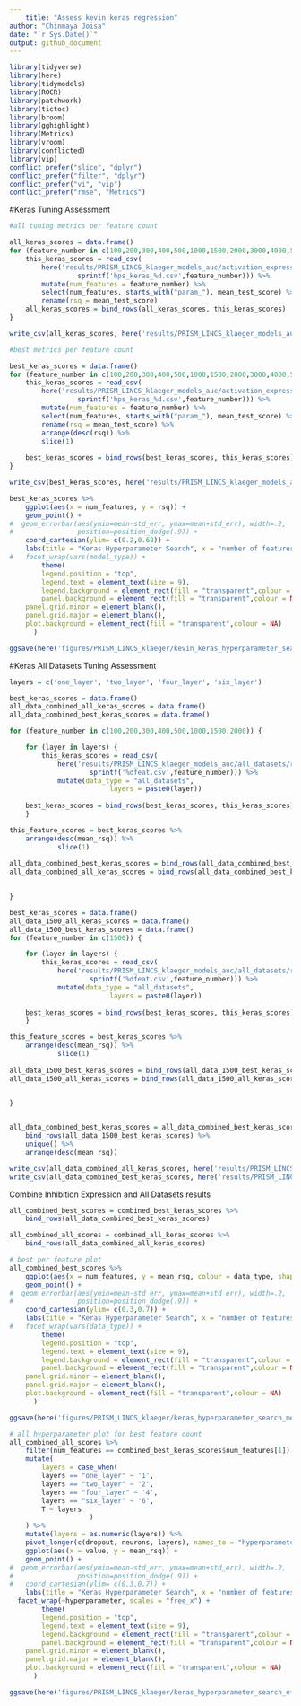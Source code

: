 ```yaml
---
	title: "Assess kevin keras regression"
author: "Chinmaya Joisa"
date: "`r Sys.Date()`"
output: github_document
---
```

	
```r
library(tidyverse)
library(here)
library(tidymodels)
library(ROCR)
library(patchwork)
library(tictoc)
library(broom)
library(gghighlight)
library(Metrics)
library(vroom)
library(conflicted)
library(vip)
conflict_prefer("slice", "dplyr")
conflict_prefer("filter", "dplyr")
conflict_prefer("vi", "vip")
conflict_prefer("rmse", "Metrics")
```

#Keras Tuning Assessment

```r
#all tuning metrics per feature count

all_keras_scores = data.frame()
for (feature_number in c(100,200,300,400,500,1000,1500,2000,3000,4000,5000)) {
	this_keras_scores = read_csv(
		here('results/PRISM_LINCS_klaeger_models_auc/activation_expression/regression/keras/results',
				 sprintf('hps_keras_%d.csv',feature_number))) %>% 
		mutate(num_features = feature_number) %>% 
		select(num_features, starts_with("param_"), mean_test_score) %>%
		rename(rsq = mean_test_score)
	all_keras_scores = bind_rows(all_keras_scores, this_keras_scores)
}

write_csv(all_keras_scores, here('results/PRISM_LINCS_klaeger_models_auc/activation_expression/regression/keras/results/hyperparameter_search_metrics.csv'))
```

```r
#best metrics per feature count

best_keras_scores = data.frame()
for (feature_number in c(100,200,300,400,500,1000,1500,2000,3000,4000,5000)) {
	this_keras_scores = read_csv(
		here('results/PRISM_LINCS_klaeger_models_auc/activation_expression/regression/keras/results',
				 sprintf('hps_keras_%d.csv',feature_number))) %>% 
		mutate(num_features = feature_number) %>% 
		select(num_features, starts_with("param_"), mean_test_score) %>%
		rename(rsq = mean_test_score) %>% 
		arrange(desc(rsq)) %>% 
		slice(1)
	
	best_keras_scores = bind_rows(best_keras_scores, this_keras_scores)
}

write_csv(best_keras_scores, here('results/PRISM_LINCS_klaeger_models_auc/activation_expression/regression/keras/results/best_hyperparameter_search_metrics.csv'))
```


```r
best_keras_scores %>%
	ggplot(aes(x = num_features, y = rsq)) +
	geom_point() +
#  geom_errorbar(aes(ymin=mean-std_err, ymax=mean+std_err), width=.2,
#                position=position_dodge(.9)) +
	coord_cartesian(ylim= c(0.2,0.68)) +
	labs(title = "Keras Hyperparameter Search", x = "number of features", y = "R-squared") +
#	facet_wrap(vars(model_type)) +
		theme(
		legend.position = "top",
		legend.text = element_text(size = 9),
		legend.background = element_rect(fill = "transparent",colour = NA),
		panel.background = element_rect(fill = "transparent",colour = NA),
    panel.grid.minor = element_blank(),
    panel.grid.major = element_blank(),
    plot.background = element_rect(fill = "transparent",colour = NA)
      )

ggsave(here('figures/PRISM_LINCS_klaeger/kevin_keras_hyperparameter_search_metrics.png'), width = 10.5, height = 10.5, units = "cm")
```

#Keras All Datasets Tuning Assessment

```r
layers = c('one_layer', 'two_layer', 'four_layer', 'six_layer')

best_keras_scores = data.frame()
all_data_combined_all_keras_scores = data.frame()
all_data_combined_best_keras_scores = data.frame()	

for (feature_number in c(100,200,300,400,500,1000,1500,2000)) {

	for (layer in layers) {
		this_keras_scores = read_csv(
			here('results/PRISM_LINCS_klaeger_models_auc/all_datasets/regression/keras/results',layer,
					sprintf('%dfeat.csv',feature_number))) %>% 
			mutate(data_type = "all_datasets",
						 layers = paste0(layer))
			
	best_keras_scores = bind_rows(best_keras_scores, this_keras_scores)
	}

this_feature_scores = best_keras_scores %>%
	arrange(desc(mean_rsq)) %>% 
			slice(1)
	
all_data_combined_best_keras_scores = bind_rows(all_data_combined_best_keras_scores, this_feature_scores)
all_data_combined_all_keras_scores = bind_rows(all_data_combined_best_keras_scores, best_keras_scores) 

	
}

best_keras_scores = data.frame()
all_data_1500_all_keras_scores = data.frame()
all_data_1500_best_keras_scores = data.frame()
for (feature_number in c(1500)) {

	for (layer in layers) {
		this_keras_scores = read_csv(
			here('results/PRISM_LINCS_klaeger_models_auc/all_datasets/regression/keras/results',layer,
					sprintf('%dfeat.csv',feature_number))) %>% 
			mutate(data_type = "all_datasets",
						 layers = paste0(layer))
			
	best_keras_scores = bind_rows(best_keras_scores, this_keras_scores)
	}

this_feature_scores = best_keras_scores %>%
	arrange(desc(mean_rsq)) %>% 
			slice(1)
	
all_data_1500_best_keras_scores = bind_rows(all_data_1500_best_keras_scores, this_feature_scores)
all_data_1500_all_keras_scores = bind_rows(all_data_1500_all_keras_scores, best_keras_scores) 

	
}


all_data_combined_best_keras_scores = all_data_combined_best_keras_scores %>% 
	bind_rows(all_data_1500_best_keras_scores) %>% 
	unique() %>% 
	arrange(desc(mean_rsq))

write_csv(all_data_combined_all_keras_scores, here('results/PRISM_LINCS_klaeger_models_auc/all_datasets/regression/keras/results/hyperparameter_search_metrics.csv'))
write_csv(all_data_combined_best_keras_scores, here('results/PRISM_LINCS_klaeger_models_auc/all_datasets/regression/keras/results/best_hyperparameter_search_metrics.csv'))
```

Combine Inhibition Expression and All Datasets results

```r
all_combined_best_scores = combined_best_keras_scores %>% 
	bind_rows(all_data_combined_best_keras_scores)

all_combined_all_scores = combined_all_keras_scores %>% 
	bind_rows(all_data_combined_all_keras_scores)
```


```r
# best per feature plot
all_combined_best_scores %>%
	ggplot(aes(x = num_features, y = mean_rsq, colour = data_type, shape = data_type)) +
	geom_point() +
#  geom_errorbar(aes(ymin=mean-std_err, ymax=mean+std_err), width=.2,
#                position=position_dodge(.9)) +
	coord_cartesian(ylim= c(0.3,0.7)) +
	labs(title = "Keras Hyperparameter Search", x = "number of features", y = "R-squared") +
#	facet_wrap(vars(data_type)) +
		theme(
		legend.position = "top",
		legend.text = element_text(size = 9),
		legend.background = element_rect(fill = "transparent",colour = NA),
		panel.background = element_rect(fill = "transparent",colour = NA),
    panel.grid.minor = element_blank(),
    panel.grid.major = element_blank(),
    plot.background = element_rect(fill = "transparent",colour = NA)
      )

ggsave(here('figures/PRISM_LINCS_klaeger/keras_hyperparameter_search_metrics.png'), width = 10.5, height = 10.5, units = "cm")
```

```r
# all hyperparameter plot for best feature count
all_combined_all_scores %>%
	filter(num_features == combined_best_keras_scores$num_features[1]) %>% 
	mutate(
		layers = case_when(
		layers == "one_layer" ~ '1',
		layers == "two_layer" ~ '2', 
		layers == "four_layer" ~ '4',
		layers == "six_layer" ~ '6', 
		T ~ layers
					)
	) %>%
	mutate(layers = as.numeric(layers)) %>% 
	pivot_longer(c(dropout, neurons, layers), names_to = "hyperparameter", values_to = "value") %>% 
	ggplot(aes(x = value, y = mean_rsq)) +
	geom_point() +
#  geom_errorbar(aes(ymin=mean-std_err, ymax=mean+std_err), width=.2,
#                position=position_dodge(.9)) +
#	coord_cartesian(ylim= c(0.3,0.7)) +
	labs(title = "Keras Hyperparameter Search", x = "number of features", y = "R-squared") +
  facet_wrap(~hyperparameter, scales = "free_x") +
		theme(
		legend.position = "top",
		legend.text = element_text(size = 9),
		legend.background = element_rect(fill = "transparent",colour = NA),
		panel.background = element_rect(fill = "transparent",colour = NA),
    panel.grid.minor = element_blank(),
    panel.grid.major = element_blank(),
    plot.background = element_rect(fill = "transparent",colour = NA)
      )

ggsave(here('figures/PRISM_LINCS_klaeger/keras_hyperparameter_search_effects.png'), width = 10.5, height = 10.5, units = "cm")
```




